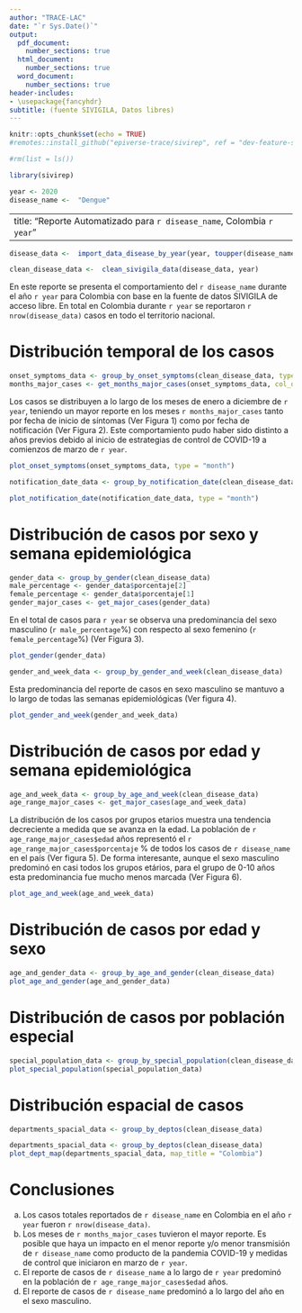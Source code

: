 ```yaml
---
author: "TRACE-LAC"
date: "`r Sys.Date()`"
output:
  pdf_document: 
    number_sections: true
  html_document:
    number_sections: true
  word_document: 
    number_sections: true
header-includes:
- \usepackage{fancyhdr}
subtitle: (fuente SIVIGILA, Datos libres)
---
```


```r
knitr::opts_chunk$set(echo = TRUE)
#remotes::install_github("epiverse-trace/sivirep", ref = "dev-feature-sections-bsreport")

#rm(list = ls())

library(sivirep)

year <- 2020
disease_name <-  "Dengue"
```

---
title: "Reporte Automatizado para `r disease_name`, Colombia `r year`"
---

```r
disease_data <-  import_data_disease_by_year(year, toupper(disease_name))
```

```r
clean_disease_data <-  clean_sivigila_data(disease_data, year)
```

```{=tex}
\pagenumbering{gobble}
\pagenumbering{arabic}
```

En este reporte se presenta el comportamiento del `r disease_name` durante el año `r year` para Colombia con base en la fuente de datos SIVIGILA de acceso libre. En total en Colombia durante `r year` se reportaron `r nrow(disease_data)` casos en todo el territorio nacional.

# Distribución temporal de los casos

```r
onset_symptoms_data <- group_by_onset_symptoms(clean_disease_data, type = "month") 
months_major_cases <- get_months_major_cases(onset_symptoms_data, col_dates = "ini_sin")
```

Los casos se distribuyen a lo largo de los meses de enero a diciembre de `r year`, teniendo un mayor reporte en los meses `r months_major_cases` tanto por fecha de inicio de síntomas (Ver Figura 1) como por fecha de notificación (Ver Figura 2). Este comportamiento pudo haber sido distinto a años previos debido al inicio de estrategias de control de COVID-19 a comienzos de marzo de `r year`.

```r
plot_onset_symptoms(onset_symptoms_data, type = "month")
```

```r
notification_date_data <- group_by_notification_date(clean_disease_data, type = "month")
```

\newpage 

```r
plot_notification_date(notification_date_data, type = "month")
```

# Distribución de casos por sexo y semana epidemiológica

```r
gender_data <- group_by_gender(clean_disease_data)
male_percentage <- gender_data$porcentaje[2]
female_percentage <- gender_data$porcentaje[1]
gender_major_cases <- get_major_cases(gender_data)
```

En el total de casos para `r year` se observa una predominancia del sexo masculino (`r male_percentage`%) con respecto al sexo femenino (`r female_percentage`%) (Ver Figura 3).

```r
plot_gender(gender_data)
```

\newpage

```r
gender_and_week_data <- group_by_gender_and_week(clean_disease_data)
```

Esta predominancia del reporte de casos en sexo masculino se mantuvo a lo largo de todas las semanas epidemiológicas (Ver figura 4).

```r
plot_gender_and_week(gender_and_week_data)
```

# Distribución de casos por edad y semana epidemiológica

```r
age_and_week_data <- group_by_age_and_week(clean_disease_data)
age_range_major_cases <- get_major_cases(age_and_week_data)
```

La distribución de los casos por grupos etarios muestra una tendencia decreciente a medida que se avanza en la edad. La población de `r age_range_major_cases$edad` años representó el `r  age_range_major_cases$porcentaje` % de todos los casos de `r disease_name` en el país (Ver figura 5). De forma interesante, aunque el sexo masculino predominó en casi todos los grupos etários, para el grupo de 0-10 años esta predominancia fue mucho menos marcada (Ver Figura 6).

```r
plot_age_and_week(age_and_week_data)
```

\newpage

# Distribución de casos por edad y sexo

```r
age_and_gender_data <- group_by_age_and_gender(clean_disease_data)
plot_age_and_gender(age_and_gender_data)
```

# Distribución de casos por población especial

```r
special_population_data <- group_by_special_population(clean_disease_data)
plot_special_population(special_population_data)
```

\newpage

# Distribución espacial de casos

```r
departments_spacial_data <- group_by_deptos(clean_disease_data)
```

```r
departments_spacial_data <- group_by_deptos(clean_disease_data)
plot_dept_map(departments_spacial_data, map_title = "Colombia")
```

\newpage

# Conclusiones

a.  Los casos totales reportados de `r disease_name` en Colombia en el año `r year` fueron `r nrow(disease_data)`.
b.  Los meses de `r months_major_cases` tuvieron el mayor reporte. Es posible que haya un impacto en el menor reporte y/o menor transmisión de `r disease_name` como producto de la pandemia COVID-19 y medidas de control que iniciaron en marzo de `r year`.
c.  El reporte de casos de `r disease_name` a lo largo de `r year` predominó en la población de `r age_range_major_cases$edad` años.
d.  El reporte de casos de `r disease_name` predominó a lo largo del año en el sexo masculino.
